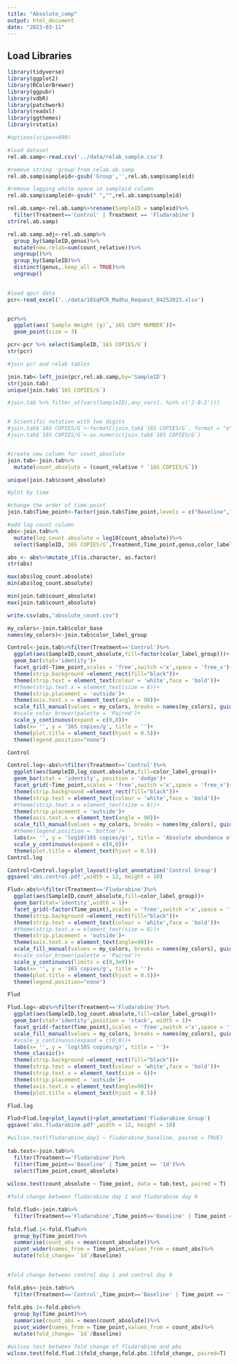 ```yaml
---
title: "Absolute_comp"
output: html_document
date: "2023-03-11"
---
```


## Load Libraries
```r
library(tidyverse)
library(ggplot2)
library(RColorBrewer)
library(ggpubr)
library(vdbR)
library(patchwork)
library(readxl)
library(ggthemes)
library(rstatix)
```

```r
#options(scipen=999)

#load dataset
rel.ab.samp<-read.csv('../data/relab_sample.csv')

#remove string 'group'from relab.ab.samp
rel.ab.samp$sampleid<-gsub('Group','',rel.ab.samp$sampleid)

#remove lagging white space in sampleid column
rel.ab.samp$sampleid<-gsub(" ","",rel.ab.samp$sampleid)

rel.ab.samp<-rel.ab.samp%>%rename(SampleID = sampleid)%>%
  filter(Treatment=='Control' | Treatment == 'Fludarabine')
str(rel.ab.samp)

rel.ab.samp.adj<-rel.ab.samp%>%
  group_by(SampleID,genus)%>%
  mutate(new.relab=sum(count_relative))%>%
  ungroup()%>%
  group_by(SampleID)%>%
  distinct(genus,.keep_all = TRUE)%>%
  ungroup()
  

#load qpcr data
pcr<-read_excel('../data/16SqPCR_Madhu_Request_04252023.xlsx')


pcr%>%
  ggplot(aes(`Sample Weight (g)`,`16S COPY NUMBER`))+
  geom_point(size = 3)

```

```r


pcr<-pcr %>% select(SampleID,`16S COPIES/G`)
str(pcr)

#join pcr and relab tables

join.tab<-left_join(pcr,rel.ab.samp,by='SampleID')
str(join.tab)
unique(join.tab$`16S COPIES/G`)

#join.tab %>% filter_at(vars(SampleID),any_vars(. %in% c('2-B-2')))


# Scientific notation with two digits
#join.tab$`16S COPIES/G`<-formatC(join.tab$`16S COPIES/G`, format = "e", digits = 2)
#join.tab$`16S COPIES/G`<-as.numeric(join.tab$`16S COPIES/G`)


#create new column for count_absolute
join.tab<-join.tab%>%
  mutate(count_absolute = (count_relative * `16S COPIES/G`))

unique(join.tab$count_absolute)
```


```r
#plot by time

#change the order of time.point
join.tab$Time_point<-factor(join.tab$Time_point,levels = c("Baseline","1d","4d","7d"))

#add log count column
abs<-join.tab%>%
  mutate(log_count.absolute = log10(count_absolute))%>%
  select(SampleID,`16S COPIES/G`,Treatment,Time_point,genus,color_label_group,count_relative,count_absolute,log_count.absolute)

abs <- abs%>%mutate_if(is.character, as.factor)
str(abs)

max(abs$log_count.absolute)
min(abs$log_count.absolute)

min(join.tab$count_absolute)
max(join.tab$count_absolute)

write.csv(abs,"absolute_count.csv")

my_colors<-join.tab$color_base
names(my_colors)<-join.tab$color_label_group

Control<-join.tab%>%filter(Treatment=='Control')%>%
  ggplot(aes(SampleID,count_absolute,fill=factor(color_label_group)))+
  geom_bar(stat='identity')+
  facet_grid(~Time_point,scales = 'free',switch ='x',space = 'free_x')+
  theme(strip.background =element_rect(fill="black"))+
  theme(strip.text = element_text(colour = 'white',face = 'bold'))+
  #theme(strip.text.x = element_text(size = 8))+
  theme(strip.placement = 'outside')+
  theme(axis.text.x = element_text(angle = 90))+
  scale_fill_manual(values = my_colors, breaks = names(my_colors), guide_legend(title=''))+
  #scale_color_brewer(palette = 'Paired')+
  scale_y_continuous(expand = c(0,0))+
  labs(x= '', y = '16S copies/g', title = '')+
  theme(plot.title = element_text(hjust = 0.5))+
  theme(legend.position="none")

Control

Control.log<-abs%>%filter(Treatment=='Control')%>%
  ggplot(aes(SampleID,log_count.absolute,fill=color_label_group))+
  geom_bar(stat = 'identity', position = 'dodge')+
  facet_grid(~Time_point,scales = 'free',switch ='x',space = 'free_x')+
  theme(strip.background =element_rect(fill="black"))+
  theme(strip.text = element_text(colour = 'white',face = 'bold'))+
  #theme(strip.text.x = element_text(size = 8))+
  theme(strip.placement = 'outside')+
  theme(axis.text.x = element_text(angle = 90))+
  scale_fill_manual(values = my_colors, breaks = names(my_colors), guide_legend(title=''))+
  #theme(legend.position = 'bottom')+
  labs(x= '', y = 'log10(16S copies/g)', title = 'Absolute abundance of Control')+
  scale_y_continuous(expand = c(0,0))+
  theme(plot.title = element_text(hjust = 0.5))
Control.log

Control+Control.log+plot_layout()+plot_annotation('Control Group')
ggsave('abs.control.pdf',width = 12, height = 10)
```

```r

Flud<-abs%>%filter(Treatment=='Fludarabine')%>%
  ggplot(aes(SampleID,count_absolute,fill=color_label_group))+
  geom_bar(stat='identity',width = 1)+
  facet_grid(~factor(Time_point),scales = 'free',switch ='x',space = 'free_x')+
  theme(strip.background =element_rect(fill="black"))+
  theme(strip.text = element_text(colour = 'white',face = 'bold'))+
  #theme(strip.text.x = element_text(size = 8))+
  theme(strip.placement = 'outside')+
  theme(axis.text.x = element_text(angle=90))+
  scale_fill_manual(values = my_colors, breaks = names(my_colors), guide_legend(title=''))+
  #scale_color_brewer(palette = 'Paired')+
  scale_y_continuous(limits = c(0,3e9))+
  labs(x= '', y = '16S copies/g', title = '')+
  theme(plot.title = element_text(hjust = 0.5))+
  theme(legend.position="none")

Flud

Flud.log<-abs%>%filter(Treatment=='Fludarabine')%>%
  ggplot(aes(SampleID,log_count.absolute,fill=color_label_group))+
  geom_bar(stat='identity',position = 'stack', width = 1)+
  facet_grid(~factor(Time_point),scales = 'free',switch ='x',space = 'free_x')+
  scale_fill_manual(values = my_colors, breaks = names(my_colors), guide_legend(title=''))+
  #scale_y_continuous(expand = c(0,0))+
  labs(x= '', y = 'log(16S copies/g)', title = '')+
  theme_classic()+
  theme(strip.background =element_rect(fill="black"))+
  theme(strip.text = element_text(colour = 'white',face = 'bold'))+
  theme(strip.text.x = element_text(size = 6))+
  theme(strip.placement = 'outside')+
  theme(axis.text.x = element_text(angle=90))+
  theme(plot.title = element_text(hjust = 0.5))

Flud.log

Flud+Flud.log+plot_layout()+plot_annotation('Fludarabine Group')
ggsave('abs.fludarabine.pdf',width = 12, height = 10)

```

```r
#wilcox.test(fludarabine_day1 ~ fludarabine_baseline, paired = TRUE)
 
tab.test<-join.tab%>%
  filter(Treatment=='Fludarabine')%>%
  filter(Time_point=='Baseline' | Time_point == '1d')%>%
  select(Time_point,count_absolute)
  
wilcox.test(count_absolute ~ Time_point, data = tab.test, paired = T)

```

```r
#fold change between fludarabine day 1 and fludarabine day 0

fold.flud<-join.tab%>%
  filter(Treatment=='Fludarabine',Time_point=='Baseline' | Time_point == '1d')
  
fold.flud.1<-fold.flud%>%
  group_by(Time_point)%>%
  summarise(count_abs = mean(count_absolute))%>%
  pivot_wider(names_from = Time_point,values_from = count_abs)%>%
  mutate(fold_change= `1d`/Baseline)

  
#fold change between control day 1 and control day 0

fold.pbs<-join.tab%>%
  filter(Treatment=='Control',Time_point=='Baseline' | Time_point == '1d')
  
fold.pbs.1<-fold.pbs%>%
  group_by(Time_point)%>%
  summarise(count_abs = mean(count_absolute))%>%
  pivot_wider(names_from = Time_point,values_from = count_abs)%>%
  mutate(fold_change= `1d`/Baseline)

#wilcox test between fold change of fludarabine and pbs
wilcox.test(fold.flud.1$fold_change,fold.pbs.1$fold_change, paired=T)

```


